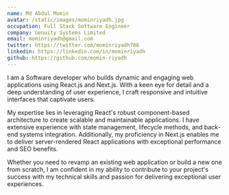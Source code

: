 ```yaml
---
name: Md Abdul Momin
avatar: /static/images/mominriyadh.jpg
occupation: Full Stack Software Engineer
company: Genuity Systems Limited
email: mominriyadh@gmail.com
twitter: https://twitter.com/mominriyadh786
linkedin: https://linkedin.com/in/mominriyadh
github: https://github.com/momin-riyadh
---
```


I am a Software developer who builds dynamic and engaging web applications using React.js and Next.js. With a keen eye for detail and a deep understanding of user experience, I craft responsive and intuitive interfaces that captivate users.

My expertise lies in leveraging React's robust component-based architecture to create scalable and maintainable applications. I have extensive experience with state management, lifecycle methods, and back-end systems integration. Additionally, my proficiency in Next.js enables me to deliver server-rendered React applications with exceptional performance and SEO benefits.

Whether you need to revamp an existing web application or build a new one from scratch, I am confident in my ability to contribute to your project's success with my technical skills and passion for delivering exceptional user experiences.
